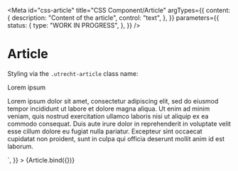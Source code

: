 <!-- @license CC0-1.0 -->


<Meta
  id="css-article"
  title="CSS Component/Article"
  argTypes={{
    content: {
      description: "Content of the article",
      control: "text",
    },
  }}
  parameters={{
    status: {
      type: "WORK IN PROGRESS",
    },
  }}
/>

# Article

Styling via the `.utrecht-article` class name:

<Canvas>
  <Story
    name="Article"
    args={{
      content: `<h1>Lorem ipsum</h1>
<p>Lorem ipsum dolor sit amet, consectetur adipiscing elit, sed do eiusmod tempor incididunt ut labore et dolore
magna aliqua. Ut enim ad minim veniam, quis nostrud exercitation ullamco laboris nisi ut aliquip ex ea commodo
consequat. Duis aute irure dolor in reprehenderit in voluptate velit esse cillum dolore eu fugiat nulla
pariatur. Excepteur sint occaecat cupidatat non proident, sunt in culpa qui officia deserunt mollit anim id est
laborum.</p>`,
    }}
  >
    {Article.bind({})}
  </Story>
</Canvas>

<ArgsTable story="Article" />
